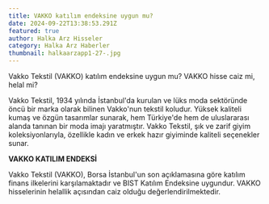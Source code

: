 ```yaml
---
title: VAKKO katılım endeksine uygun mu?
date: 2024-09-22T13:38:53.291Z
featured: true
author: Halka Arz Hisseler
category: Halka Arz Haberler
thumbnail: halkaarzapp1-27-.jpg
---
```

Vakko Tekstil (VAKKO) katılım endeksine uygun mu? VAKKO hisse caiz mi, helal mi?

Vakko Tekstil, 1934 yılında İstanbul'da kurulan ve lüks moda sektöründe öncü bir marka olarak bilinen Vakko'nun tekstil koludur. Yüksek kaliteli kumaş ve özgün tasarımlar sunarak, hem Türkiye'de hem de uluslararası alanda tanınan bir moda imajı yaratmıştır. Vakko Tekstil, şık ve zarif giyim koleksiyonlarıyla, özellikle kadın ve erkek hazır giyiminde kaliteli seçenekler sunar.

**VAKKO KATILIM ENDEKSİ**

Vakko Tekstil (VAKKO), Borsa İstanbul'un son açıklamasına göre katılım finans ilkelerini karşılamaktadır ve BIST Katılım Endeksine uygundur. VAKKO hisselerinin helallik açısından caiz olduğu değerlendirilmektedir.